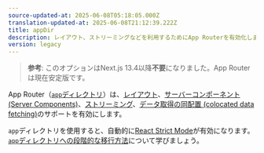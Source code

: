 ```yaml
---
source-updated-at: 2025-06-08T05:18:05.000Z
translation-updated-at: 2025-06-08T21:12:39.222Z
title: appDir
description: レイアウト、ストリーミングなどを利用するためにApp Routerを有効化します。
version: legacy
---
```


> **参考**: このオプションはNext.js 13.4以降**不要**になりました。App Routerは現在安定版です。

App Router（[`app`ディレクトリ](/docs/app/building-your-application/routing)）は、[レイアウト](/docs/app/api-reference/file-conventions/layout)、[サーバーコンポーネント (Server Components)](/docs/app/getting-started/server-and-client-components)、[ストリーミング](/docs/app/api-reference/file-conventions/loading)、[データ取得の同配置 (colocated data fetching)](/docs/app/building-your-application/data-fetching)のサポートを有効にします。

`app`ディレクトリを使用すると、自動的に[React Strict Mode](https://react.dev/reference/react/StrictMode)が有効になります。[`app`ディレクトリへの段階的な移行方法](/docs/app/guides/migrating/app-router-migration#migrating-from-pages-to-app)について学びましょう。
